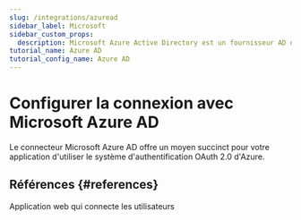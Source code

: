 ```yaml
---
slug: /integrations/azuread
sidebar_label: Microsoft
sidebar_custom_props:
  description: Microsoft Azure Active Directory est un fournisseur AD de premier plan.
tutorial_name: Azure AD
tutorial_config_name: Azure AD
---
```




# Configurer la connexion avec Microsoft Azure AD

Le connecteur Microsoft Azure AD offre un moyen succinct pour votre application d'utiliser le système d'authentification OAuth 2.0 d'Azure.

<GuideTip />

<Integration />

## Références \{#references}

<Url href="https://docs.microsoft.com/en-us/azure/active-directory/develop/scenario-web-app-sign-user-overview">
  Application web qui connecte les utilisateurs
</Url>